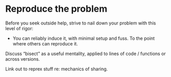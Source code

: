 # Reproduce the problem

Before you seek outside help, strive to nail down your problem with this level of rigor:

  * You can reliably induce it, with minimal setup and fuss. To the point where others can reproduce it.
  
Discuss "bisect" as a useful mentality, applied to lines of code / functions or across versions.

Link out to reprex stuff re: mechanics of sharing.

